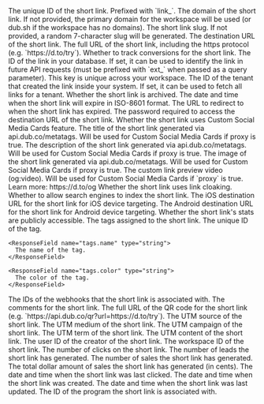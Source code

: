 <ResponseField name="id" type="string" required>
  The unique ID of the short link. Prefixed with `link_`.
</ResponseField>

<ResponseField name="domain" type="string" required>
  The domain of the short link. If not provided, the primary domain for the
  workspace will be used (or dub.sh if the workspace has no domains).
</ResponseField>

<ResponseField name="key" type="string" required>
  The short link slug. If not provided, a random 7-character slug will be
  generated.
</ResponseField>

<ResponseField name="url" type="string" required>
  The destination URL of the short link.
</ResponseField>

<ResponseField name="shortLink" type="string" required>
  The full URL of the short link, including the https protocol (e.g.
  `https://d.to/try`).
</ResponseField>

<ResponseField name="trackConversion" type="boolean" default="false">
  Whether to track conversions for the short link.
</ResponseField>

<ResponseField name="externalId" type="string | null">
  The ID of the link in your database. If set, it can be used to identify the
  link in future API requests (must be prefixed with `ext_` when passed as a
  query parameter). This key is unique across your workspace.
</ResponseField>

<ResponseField name="tenantId" type="string | null">
  The ID of the tenant that created the link inside your system. If set, it can
  be used to fetch all links for a tenant.
</ResponseField>

<ResponseField name="archived" type="boolean" required default="false">
  Whether the short link is archived.
</ResponseField>

<ResponseField name="expiresAt" type="string | null">
  The date and time when the short link will expire in ISO-8601 format.
</ResponseField>

<ResponseField name="expiredUrl" type="string | null">
  The URL to redirect to when the short link has expired.
</ResponseField>

<ResponseField name="password" type="string | null">
  The password required to access the destination URL of the short link.
</ResponseField>

<ResponseField name="proxy" type="boolean" required default="false">
  Whether the short link uses Custom Social Media Cards feature.
</ResponseField>

<ResponseField name="title" type="string | null">
  The title of the short link generated via api.dub.co/metatags. Will be used
  for Custom Social Media Cards if proxy is true.
</ResponseField>

<ResponseField name="description" type="string | null">
  The description of the short link generated via api.dub.co/metatags. Will be
  used for Custom Social Media Cards if proxy is true.
</ResponseField>

<ResponseField name="image" type="string | null">
  The image of the short link generated via api.dub.co/metatags. Will be used
  for Custom Social Media Cards if proxy is true.
</ResponseField>

<ResponseField name="video" type="string | null">
  The custom link preview video (og:video). Will be used for Custom Social Media
  Cards if `proxy` is true. Learn more: https://d.to/og
</ResponseField>

<ResponseField name="rewrite" type="boolean" required default="false">
  Whether the short link uses link cloaking.
</ResponseField>

<ResponseField name="doIndex" type="boolean" required default="false">
  Whether to allow search engines to index the short link.
</ResponseField>

<ResponseField name="ios" type="string | null">
  The iOS destination URL for the short link for iOS device targeting.
</ResponseField>

<ResponseField name="android" type="string | null">
  The Android destination URL for the short link for Android device targeting.
</ResponseField>

<ResponseField name="publicStats" type="boolean" required default="false">
  Whether the short link's stats are publicly accessible.
</ResponseField>

<ResponseField name="tags" type="object[] | null">
  The tags assigned to the short link.

  <Expandable title="properties">
    <ResponseField name="tags.id" type="string">
      The unique ID of the tag.
    </ResponseField>

    <ResponseField name="tags.name" type="string">
      The name of the tag.
    </ResponseField>

    <ResponseField name="tags.color" type="string">
      The color of the tag.
    </ResponseField>

  </Expandable>
</ResponseField>

<ResponseField name="webhookIds" type="string[]">
  The IDs of the webhooks that the short link is associated with.
</ResponseField>

<ResponseField name="comments" type="string | null">
  The comments for the short link.
</ResponseField>

<ResponseField name="qrCode" type="string">
  The full URL of the QR code for the short link (e.g.
  `https://api.dub.co/qr?url=https://d.to/try`).
</ResponseField>

<ResponseField name="utm_source" type="string | null">
  The UTM source of the short link.
</ResponseField>

<ResponseField name="utm_medium" type="string | null">
  The UTM medium of the short link.
</ResponseField>

<ResponseField name="utm_campaign" type="string | null">
  The UTM campaign of the short link.
</ResponseField>

<ResponseField name="utm_term" type="string | null">
  The UTM term of the short link.
</ResponseField>

<ResponseField name="utm_content" type="string | null">
  The UTM content of the short link.
</ResponseField>

<ResponseField name="userId" type="string">
  The user ID of the creator of the short link.
</ResponseField>

<ResponseField name="workspaceId" type="string">
  The workspace ID of the short link.
</ResponseField>

<ResponseField name="clicks" type="number" required default="0">
  The number of clicks on the short link.
</ResponseField>

<ResponseField name="leads" type="number" required default="0">
  The number of leads the short link has generated.
</ResponseField>

<ResponseField name="sales" type="number" required default="0">
  The number of sales the short link has generated.
</ResponseField>

<ResponseField name="saleAmount" type="number" required default="0">
  The total dollar amount of sales the short link has generated (in cents).
</ResponseField>

<ResponseField name="lastClicked" type="string | null">
  The date and time when the short link was last clicked.
</ResponseField>

<ResponseField name="createdAt" type="string">
  The date and time when the short link was created.
</ResponseField>

<ResponseField name="updatedAt" type="string">
  The date and time when the short link was last updated.
</ResponseField>

<ResponseField name="programId" type="string | null">
  The ID of the program the short link is associated with.
</ResponseField>
